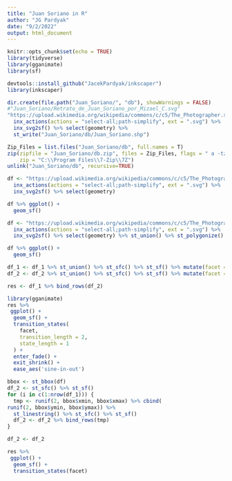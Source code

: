 ```yaml
---
title: "Juan Soriano in R"
author: "JG Pardyak"
date: "9/2/2022"
output: html_document
---
```


```r
knitr::opts_chunk$set(echo = TRUE)
library(tidyverse)
library(gganimate)
library(sf)
```

```r
devtools::install_github("JacekPardyak/inkscaper")
library(inkscaper)
```

```r
dir.create(file.path("Juan_Soriano/", "db"), showWarnings = FALSE)
#"Juan_Soriano/Retrato_de_Juan_Soriano_por_Mizael_C.svg" 
"https://upload.wikimedia.org/wikipedia/commons/c/c5/The_Photographer.svg" %>% 
  inx_actions(actions = "select-all;path-simplify", ext = ".svg") %>%
  inx_svg2sf() %>% select(geometry) %>%
  st_write("Juan_Soriano/db/Juan_Soriano.shp")

Zip_Files = list.files("Juan_Soriano/db", full.names = T)
zip(zipfile = "Juan_Soriano/db.zip", files = Zip_Files, flags = " a -tzip",
    zip = "C:\\Program Files\\7-Zip\\7Z")
unlink("Juan_Soriano/db", recursive=TRUE)
```

```r
df <- "https://upload.wikimedia.org/wikipedia/commons/c/c5/The_Photographer.svg" %>% 
  inx_actions(actions = "select-all;path-simplify", ext = ".svg") %>%
  inx_svg2sf() %>% select(geometry)

df %>% ggplot() +
  geom_sf() 
```

```r
df <- "https://upload.wikimedia.org/wikipedia/commons/c/c5/The_Photographer.svg" %>% 
  inx_actions(actions = "select-all;path-simplify", ext = ".svg") %>%
  inx_svg2sf() %>% select(geometry) %>% st_union() %>% st_polygonize()

df %>% ggplot() +
  geom_sf() 
```

```r
df_1 <- df_1 %>% st_union() %>% st_sfc() %>% st_sf() %>% mutate(facet = 1)
df_2 <- df_2 %>% st_union() %>% st_sfc() %>% st_sf() %>% mutate(facet = 2)
```


```r
res <- df_1 %>% bind_rows(df_2)
```



```r
library(gganimate)
res %>%
 ggplot() +
  geom_sf() +
  transition_states(
    facet,
    transition_length = 2,
    state_length = 1
  ) +
  enter_fade() + 
  exit_shrink() +
  ease_aes('sine-in-out')
```



```r
bbox <- st_bbox(df)
df_2 <- st_sfc() %>% st_sf()
for (i in c(1:nrow(df_1))) {
  tmp <- runif(2, bbox$xmin, bbox$xmax) %>% cbind(
runif(2, bbox$ymin, bbox$ymax)) %>% 
  st_linestring() %>% st_sfc() %>% st_sf()
  df_2 <- df_2 %>% bind_rows(tmp)
}

df_2 <- df_2
```








```r
res %>%
 ggplot() +
  geom_sf() +
  transition_states(facet)
```

